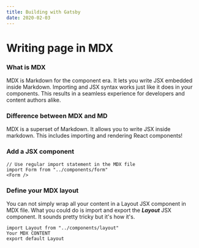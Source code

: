 ```yaml
---
title: Building with Gatsby
date: 2020-02-03
---
```


# Writing page in MDX
### What is MDX
MDX is Markdown for the component era. It lets you write JSX embedded inside Markdown. Importing and JSX syntax works just like it does in your components. This results in a seamless experience for developers and content authors alike. 

### Difference between MDX and MD
MDX is a superset of Markdown. It allows you to write JSX inside markdown. This includes importing and rendering React components!

### Add a JSX component 
```
// Use regular import statement in the MDX file
import Form from "../components/form"
<Form />
```

<Form/>

### Define your MDX layout 
You can not simply wrap all your content in a Layout JSX component in MDX file. What you could do is import and export the *__Layout__* JSX component. It sounds pretty tricky but it's how it's.
```
import Layout from "../components/layout"
Your MDX CONTENT
export default Layout 
```
